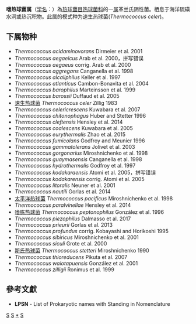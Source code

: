 {{Automatic taxobox
| taxon = Thermococcus
| authority = Zillig, 1983
| image = Thermococcus gammatolerans.jpg
| image_caption = ''Thermococcus gammatolerans''
| type species = 速生热球菌<br>''Thermococcus celer''
| type species authority = Zillig, 1983
}}
'''嗜热球菌属'''（[[学名|学名]]：{{lang|la|''Thermococcus''}}）為[[热球菌目|热球菌目]][[热球菌科|热球菌科]]的一[[属|属]]革兰氏阴性菌。栖息于海洋硫磺水洞或热沉积物。此属的模式种为速生热球菌(''Thermococcus celer'')。

==下属物种==
* ''Thermococcus acidaminovorans'' Dirmeier et al. 2001
* ''Thermococcus aegaeicus'' Arab et al. 2000，拼写错误
* ''Thermococcus aegaeus'' corrig. Arab et al. 2000
* ''Thermococcus aggregans'' Canganella et al. 1998
* ''Thermococcus alcaliphilus'' Keller et al. 1997
* ''Thermococcus atlanticus'' Cambon-Bonavita et al. 2004
* ''Thermococcus barophilus'' Marteinsson et al. 1999
* ''Thermococcus barossii'' Duffaud et al. 2005
* [[速生热球菌|速生热球菌]] ''Thermococcus celer'' Zillig 1983
* ''Thermococcus celericrescens'' Kuwabara et al. 2007
* ''Thermococcus chitonophagus'' Huber and Stetter 1996
* ''Thermococcus cleftensis'' Hensley et al. 2014
* ''Thermococcus coalescens'' Kuwabara et al. 2005
* ''Thermococcus eurythermalis'' Zhao et al. 2015
* ''Thermococcus fumicolans'' Godfroy and Meunier 1996
* ''Thermococcus gammatolerans'' Jolivet et al. 2003
* ''Thermococcus gorgonarius'' Miroshnichenko et al. 1998
* ''Thermococcus guaymasensis'' Canganella et al. 1998
* ''Thermococcus hydrothermalis'' Godfroy et al. 1997
* ''Thermococcus kodakaraensis'' Atomi et al. 2005，拼写错误
* ''Thermococcus kodakarensis'' corrig. Atomi et al. 2005
* ''Thermococcus litoralis'' Neuner et al. 2001
* ''Thermococcus nautili'' Gorlas et al. 2014
* [[太平洋热球菌|太平洋热球菌]] ''Thermococcus pacificus'' Miroshnichenko et al. 1998
* ''Thermococcus paralvinellae'' Hensley et al. 2014
* [[嗜胨热球菌|嗜胨热球菌]] ''Thermococcus peptonophilus'' González et al. 1996
* ''Thermococcus piezophilus'' Dalmasso et al. 2017
* ''Thermococcus prieurii'' Gorlas et al. 2013
* ''Thermococcus profundus'' corrig. Kobayashi and Horikoshi 1995
* ''Thermococcus sibiricus'' Miroshnichenko et al. 2001
* ''Thermococcus siculi'' Grote et al. 2000
* [[斯氏热球菌|斯氏热球菌]] ''Thermococcus stetteri'' Miroshnichenko 1990
* ''Thermococcus thioreducens'' Pikuta et al. 2007
* ''Thermococcus waiotapuensis'' González et al. 2001
* ''Thermococcus zilligii'' Ronimus et al. 1999

==參考文獻==
{{reflist}}
* '''LPSN''' - List of Prokaryotic names with Standing in Nomenclature

{{taxonbar}}

[[Category:_革兰氏阴性菌|S]]
[[Category:_热球菌科|S]]
[[Category:_嗜热球菌属|*]]
[[Category:_1983年描述的分类群|S]]
